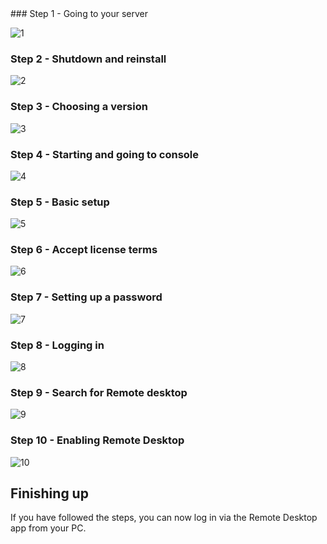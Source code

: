 
<Steps>
### Step 1 - Going to your server
 
![1](assets/images/convoy/windows/1.png)
 
### Step 2 - Shutdown and reinstall

![2](assets/images/convoy/windows/2.png)

### Step 3 - Choosing a version

![3](assets/images/convoy/windows/3.png)

### Step 4 - Starting and going to console

![4](assets/images/convoy/windows/4.png)


### Step 5 - Basic setup

![5](assets/images/convoy/windows/5.png)


### Step 6 - Accept license terms

![6](assets/images/convoy/windows/6.png)

### Step 7 - Setting up a password

![7](assets/images/convoy/windows/7.png)

### Step 8 - Logging in

![8](assets/images/convoy/windows/8.png)

### Step 9 - Search for Remote desktop

![9](assets/images/convoy/windows/9.png)

### Step 10 - Enabling Remote Desktop

![10](assets/images/convoy/windows/10.png)

</Steps>

## Finishing up
If you have followed the steps, you can now log in via the Remote Desktop app from your PC.